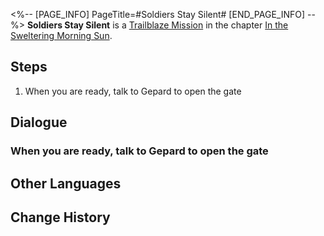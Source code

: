 <%-- [PAGE_INFO]
PageTitle=#Soldiers Stay Silent#
[END_PAGE_INFO] --%>
{{Stub|Dialogue, characters, and location(s)}}
{{Mission Infobox
|id            = 1011201
|title         = 
|image         = Mission Soldiers Stay Silent.png
|type          = Trailblaze
|event_name    = 
|chapter       = In the Sweltering Morning Sun
|requirements  = [[Trailblaze Mission]] ''[[Young Guard]]'' completed
|summary       = With the help of Gepard and Serval, you finally arrive at the most treacherous Fragmentum in Belobog, the Corridor of Fading Echoes.
|characters    = <!--characters that appear in this mission-->
|startLocation = <!--location as it intially appears on the mission screen-->
|world         = <!--i.e. Penacony-->
|area          = <!--i.e. A Child's Dream-->
|prev          = 
|next          = Soldiers Stay Silent
|exp           = 
|credits       = 
|stellarJade   = 
|other         = 
}}
'''Soldiers Stay Silent''' is a [[Trailblaze Mission]] in the chapter [[In the Sweltering Morning Sun]].

==Steps==
# When you are ready, talk to Gepard to open the gate

<!--
==Gameplay Notes==

--><!--
==Trial Character==

-->
==Dialogue==
{{Stub Dialogue}}
===When you are ready, talk to Gepard to open the gate===
{{Mission Description|type=trailblaze|location=<!--to be added-->|Thanks to your time on Jarilo-VI, you have mastered the art of persuasion. The Supreme Guardian's most loyal Captain is now on your side... It's a pity that he cannot go with you and witness what awaits Belobog.<br />Gepard is guarding the gate to the Fragmentum. He and his best guards will form up and clear the way for you once you are ready.}}
{{Dialogue Start}}
:{{tx}}
{{Dialogue End}}

==Other Languages==
{{Other Languages
|en   = Soldiers Stay Silent
|zhs  = 兵士们默默无言
|zht  = 兵士們默默無言
|ja   = 無言の兵士たち
|ko   = 침묵하는 병사들
|es   = El silencio de los soldados
|fr   = Le silence des soldats
|ru   = Отставить разговоры в строю
|th   = เหล่าทหารที่แสนเงียบงัน
|vi   = Các Binh Sĩ Trầm Lặng Không Lời
|de   = Soldaten bleiben still
|id   = Prajurit Diam Seribu Bahasa
|pt   = Soldados Ficam em Silêncio
}}

==Change History==
{{Change History|1.0}}
